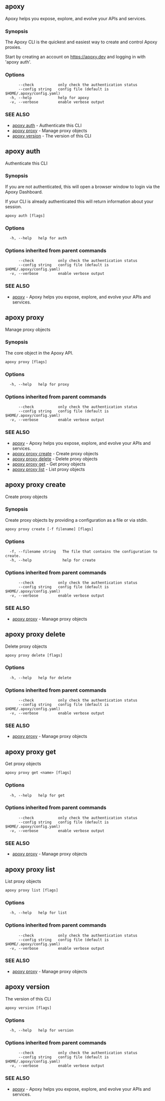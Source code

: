## apoxy

Apoxy helps you expose, explore, and evolve your APIs and services.

### Synopsis

The Apoxy CLI is the quickest and easiest way to create and control Apoxy proxies.

Start by creating an account on https://apoxy.dev and logging in with 'apoxy auth'.


### Options

```
      --check           only check the authentication status
      --config string   config file (default is $HOME/.apoxy/config.yaml)
  -h, --help            help for apoxy
  -v, --verbose         enable verbose output
```

### SEE ALSO

* [apoxy auth](#apoxy-auth)	 - Authenticate this CLI
* [apoxy proxy](#apoxy-proxy)	 - Manage proxy objects
* [apoxy version](#apoxy-version)	 - The version of this CLI



## apoxy auth

Authenticate this CLI

### Synopsis

If you are not authenticated, this will open a browser window to login via the Apoxy Dashboard.

If your CLI is already authenticated this will return information about your session.

```
apoxy auth [flags]
```

### Options

```
  -h, --help   help for auth
```

### Options inherited from parent commands

```
      --check           only check the authentication status
      --config string   config file (default is $HOME/.apoxy/config.yaml)
  -v, --verbose         enable verbose output
```

### SEE ALSO

* [apoxy](#apoxy)	 - Apoxy helps you expose, explore, and evolve your APIs and services.



## apoxy proxy

Manage proxy objects

### Synopsis

The core object in the Apoxy API.

```
apoxy proxy [flags]
```

### Options

```
  -h, --help   help for proxy
```

### Options inherited from parent commands

```
      --check           only check the authentication status
      --config string   config file (default is $HOME/.apoxy/config.yaml)
  -v, --verbose         enable verbose output
```

### SEE ALSO

* [apoxy](#apoxy)	 - Apoxy helps you expose, explore, and evolve your APIs and services.
* [apoxy proxy create](#apoxy-proxy-create)	 - Create proxy objects
* [apoxy proxy delete](#apoxy-proxy-delete)	 - Delete proxy objects
* [apoxy proxy get](#apoxy-proxy-get)	 - Get proxy objects
* [apoxy proxy list](#apoxy-proxy-list)	 - List proxy objects



## apoxy proxy create

Create proxy objects

### Synopsis

Create proxy objects by providing a configuration as a file or via stdin.

```
apoxy proxy create [-f filename] [flags]
```

### Options

```
  -f, --filename string   The file that contains the configuration to create.
  -h, --help              help for create
```

### Options inherited from parent commands

```
      --check           only check the authentication status
      --config string   config file (default is $HOME/.apoxy/config.yaml)
  -v, --verbose         enable verbose output
```

### SEE ALSO

* [apoxy proxy](#apoxy-proxy)	 - Manage proxy objects



## apoxy proxy delete

Delete proxy objects

```
apoxy proxy delete [flags]
```

### Options

```
  -h, --help   help for delete
```

### Options inherited from parent commands

```
      --check           only check the authentication status
      --config string   config file (default is $HOME/.apoxy/config.yaml)
  -v, --verbose         enable verbose output
```

### SEE ALSO

* [apoxy proxy](#apoxy-proxy)	 - Manage proxy objects



## apoxy proxy get

Get proxy objects

```
apoxy proxy get <name> [flags]
```

### Options

```
  -h, --help   help for get
```

### Options inherited from parent commands

```
      --check           only check the authentication status
      --config string   config file (default is $HOME/.apoxy/config.yaml)
  -v, --verbose         enable verbose output
```

### SEE ALSO

* [apoxy proxy](#apoxy-proxy)	 - Manage proxy objects



## apoxy proxy list

List proxy objects

```
apoxy proxy list [flags]
```

### Options

```
  -h, --help   help for list
```

### Options inherited from parent commands

```
      --check           only check the authentication status
      --config string   config file (default is $HOME/.apoxy/config.yaml)
  -v, --verbose         enable verbose output
```

### SEE ALSO

* [apoxy proxy](#apoxy-proxy)	 - Manage proxy objects



## apoxy version

The version of this CLI

```
apoxy version [flags]
```

### Options

```
  -h, --help   help for version
```

### Options inherited from parent commands

```
      --check           only check the authentication status
      --config string   config file (default is $HOME/.apoxy/config.yaml)
  -v, --verbose         enable verbose output
```

### SEE ALSO

* [apoxy](#apoxy)	 - Apoxy helps you expose, explore, and evolve your APIs and services.



